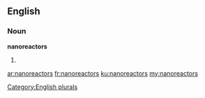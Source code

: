 ==English==

===Noun===
'''nanoreactors'''

# {{plural of|[[nanoreactor]]}}

[[Category:English plurals]]

[[ar:nanoreactors]]
[[fr:nanoreactors]]
[[ku:nanoreactors]]
[[my:nanoreactors]]